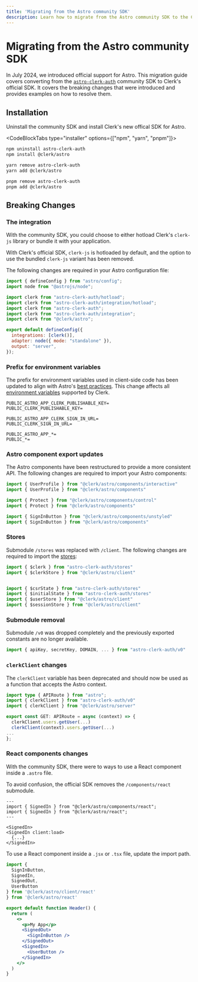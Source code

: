 ```yaml
---
title: 'Migrating from the Astro community SDK'
description: Learn how to migrate from the Astro community SDK to the Clerk Astro SDK.
---
```


# Migrating from the Astro community SDK

In July 2024, we introduced official support for Astro. This migration guide covers converting from the [`astro-clerk-auth`](https://github.com/panteliselef/astro-with-clerk-auth) community SDK to Clerk's official SDK. It covers the breaking changes that were introduced and provides examples on how to resolve them.

## Installation

Uninstall the community SDK and install Clerk's new offical SDK for Astro.

<CodeBlockTabs type="installer" options={["npm", "yarn", "pnpm"]}>
  ```bash {{ prettier: false, filename: 'terminal' }}
  npm uninstall astro-clerk-auth
  npm install @clerk/astro
  ```

  ```bash {{ prettier: false, filename: 'terminal' }}
  yarn remove astro-clerk-auth
  yarn add @clerk/astro
  ```

  ```bash {{ prettier: false, filename: 'terminal' }}
  pnpm remove astro-clerk-auth
  pnpm add @clerk/astro
  ```
</CodeBlockTabs>

## Breaking Changes

### The integration

With the community SDK, you could choose to either hotload Clerk's `clerk-js` library or bundle it with your application.

With Clerk's official SDK, `clerk-js` is hotloaded by default, and the option to use the bundled `clerk-js` variant has been removed.

The following changes are required in your Astro configuration file:

```js {{ prettier: false, del: [[4, 7]], ins: [8] }}
import { defineConfig } from "astro/config";
import node from "@astrojs/node";

import clerk from "astro-clerk-auth/hotload";
import clerk from "astro-clerk-auth/integration/hotload";
import clerk from "astro-clerk-auth";
import clerk from "astro-clerk-auth/integration";
import clerk from "@clerk/astro";

export default defineConfig({
  integrations: [clerk()],
  adapter: node({ mode: "standalone" }),
  output: "server",
});
```

### Prefix for environment variables

The prefix for environment variables used in client-side code has been updated to align with Astro's [best practices](https://docs.astro.build/en/guides/environment-variables/). This change affects all [environment variables](https://clerk.com/docs/deployments/clerk-environment-variables) supported by Clerk.

```{{ prettier: false, del: [1, 4, 7], ins: [2, 5, 8] }}
PUBLIC_ASTRO_APP_CLERK_PUBLISHABLE_KEY=
PUBLIC_CLERK_PUBLISHABLE_KEY=

PUBLIC_ASTRO_APP_CLERK_SIGN_IN_URL=
PUBLIC_CLERK_SIGN_IN_URL=

PUBLIC_ASTRO_APP_*=
PUBLIC_*=

```

### Astro component export updates

The Astro components have been restructured to provide a more consistent API. The following changes are required to import your Astro components:

```js {{ prettier: false, del: [1, 4, 7], ins: [2, 5, 8] }}
import { UserProfile } from "@clerk/astro/components/interactive"
import { UserProfile } from "@clerk/astro/components"

import { Protect } from "@clerk/astro/components/control"
import { Protect } from "@clerk/astro/components"

import { SignInButton } from "@clerk/astro/components/unstyled"
import { SignInButton } from "@clerk/astro/components"
```

### Stores

Submodule `/stores` was replaced with `/client`. The following changes are required to import the [stores](/docs/references/astro/overview#client-side-helpers):

```js {{ prettier: false, del: [1, 5, 6], ins: [2, 7, 8] }}
import { $clerk } from "astro-clerk-auth/stores"
import { $clerkStore } from "@clerk/astro/client"


import { $csrState } from "astro-clerk-auth/stores"
import { $initialState } from "astro-clerk-auth/stores"
import { $userStore } from "@clerk/astro/client"
import { $sessionStore } from "@clerk/astro/client"
```

### Submodule removal

Submodule `/v0` was dropped completely and the previously exported constants are no longer available.

```js {{ prettier: false, del: [1] }}
import { apiKey, secretKey, DOMAIN, ... } from "astro-clerk-auth/v0"
```

### `clerkClient` changes

The `clerkClient` variable has been deprecated and should now be used as a function that accepts the Astro context.

```ts {{ prettier: false, del: [2, 6], ins: [3, 7] }}
import type { APIRoute } from "astro";
import { clerkClient } from "astro-clerk-auth/v0"
import { clerkClient } from "@clerk/astro/server"

export const GET: APIRoute = async (context) => {
  clerkClient.users.getUser(...)
  clerkClient(context).users.getUser(...)
...
};
```

### React components changes

With the community SDK, there were to ways to use a React component inside a `.astro` file.

To avoid confusion, the official SDK removes the `/components/react` submodule.

```astro {{ prettier: false, del: [2, 6], ins: [3, 7] }}
---
import { SignedIn } from "@clerk/astro/components/react";
import { SignedIn } from "@clerk/astro/react";
---

<SignedIn>
<SignedIn client:load>
  {...}
</SignedIn>
```

To use a React component inside a `.jsx` or `.tsx` file, update the import path.

```jsx {{ prettier: false, del: [6], ins: [7] }}
import {
  SignInButton,
  SignedIn,
  SignedOut,
  UserButton
} from '@clerk/astro/client/react'
} from '@clerk/astro/react'

export default function Header() {
  return (
    <>
      <p>My App</p>
      <SignedOut>
        <SignInButton />
      </SignedOut>
      <SignedIn>
        <UserButton />
      </SignedIn>
    </>
  )
}
```
